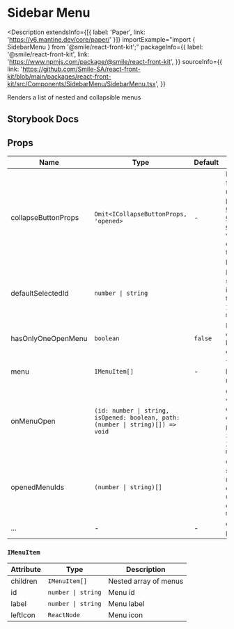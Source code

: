 # Sidebar Menu

<Description
  extendsInfo={[{ label: 'Paper', link: 'https://v6.mantine.dev/core/paper/' }]}
  importExample="import { SidebarMenu } from '@smile/react-front-kit';"
  packageInfo={{
    label: '@smile/react-front-kit',
    link: 'https://www.npmjs.com/package/@smile/react-front-kit',
  }}
  sourceInfo={{
    link: 'https://github.com/Smile-SA/react-front-kit/blob/main/packages/react-front-kit/src/Components/SidebarMenu/SidebarMenu.tsx',
  }}
>
  Renders a list of nested and collapsible menus
</Description>

## Storybook Docs

<StorybookEmbed storyId="3-custom-components-sidebarmenu--docs" height="1250" />

## Props

| Name                | Type                                                                            | Default | Description                                                                                                                                               |
| ------------------- | ------------------------------------------------------------------------------- | ------- | --------------------------------------------------------------------------------------------------------------------------------------------------------- |
| collapseButtonProps | `Omit<ICollapseButtonProps, 'opened>`                                           | -       | Props, or function returning props for the [Controlled CollapseButton component](./collapse-button#controlled-1), with the exception of the `opened` prop |
| defaultSelectedId   | `number \| string`                                                              |         | Default selected menu id, referencing the `id` field of `IMenuItem` in `menu`                                                                             |
| hasOnlyOneOpenMenu  | `boolean`                                                                       | `false` | Keeps only one menu per level open at once                                                                                                                |
| menu <Required/>    | `IMenuItem[]`                                                                   | -       | The `IMenuItem` list to be rendered                                                                                                                       |
| onMenuOpen          | `(id: number \| string, isOpened: boolean, path: (number \| string)[]) => void` |         | Callback fired when menu is opened or closed, `id` and `path` use the `id`s fields of `IMenuItem` in `menu`                                               |
| openedMenuIds       | `(number \| string)[]`                                                          |         | Controlled state of which menus are currently open, using `id` field of `IMenuItem` in `menu`                                                             |
| ...                 | -                                                                               | -       | extends [Paper props](https://v6.mantine.dev/core/paper/?t=props)                                                                                         |

### `IMenuItem`

| Attribute | Type               | Description           |
| --------- | ------------------ | --------------------- |
| children  | `IMenuItem[]`      | Nested array of menus |
| id        | `number \| string` | Menu id               |
| label     | `number \| string` | Menu label            |
| leftIcon  | `ReactNode`        | Menu icon             |
